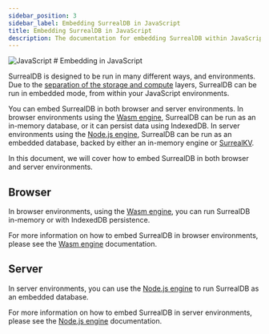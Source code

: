 ```yaml
---
sidebar_position: 3
sidebar_label: Embedding SurrealDB in JavaScript
title: Embedding SurrealDB in JavaScript
description: The documentation for embedding SurrealDB within JavaScript has not yet been released.
---
```



<div class="flag-title">
	<Image
		alt="JavaScript"
		width={42}
		height={42}
		src={{
			light: LightLogo,
			dark: DarkLogo,
		}}
	/>
	# Embedding in JavaScript
</div>

SurrealDB is designed to be run in many different ways, and environments. Due to the [separation of the storage and compute](/docs/surrealdb/introduction/architecture) layers, SurrealDB can be run in embedded mode, from within your JavaScript environments. 

You can embed SurrealDB in both browser and server environments. In browser environments using the [Wasm engine](/docs/sdk/javascript/engines/wasm), SurrealDB can be run as an in-memory database, or it can persist data using IndexedDB. In server environments using the [Node.js engine](/docs/sdk/javascript/engines/node), SurrealDB can be run as an embedded database, backed by either an in-memory engine or [SurrealKV](/docs/surrealkv).

In this document, we will cover how to embed SurrealDB in both browser and server environments.

## Browser
In browser environments, using the [Wasm engine](/docs/sdk/javascript/engines/wasm), you can run SurrealDB in-memory or with IndexedDB persistence.

For more information on how to embed SurrealDB in browser environments, please see the [Wasm engine](/docs/sdk/javascript/engines/wasm) documentation.

## Server

In server environments, you can use the [Node.js engine](/docs/sdk/javascript/engines/node) to run SurrealDB as an embedded database. 

For more information on how to embed SurrealDB in server environments, please see the [Node.js engine](/docs/sdk/javascript/engines/node) documentation.
